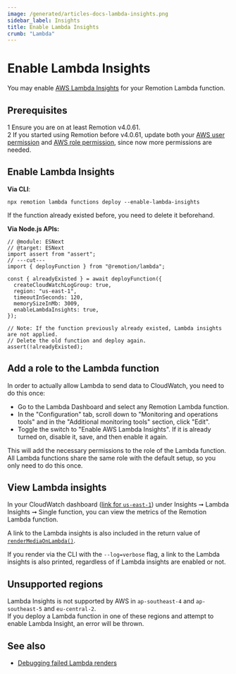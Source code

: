 ```yaml
---
image: /generated/articles-docs-lambda-insights.png
sidebar_label: Insights
title: Enable Lambda Insights
crumb: "Lambda"
---
```


# Enable Lambda Insights<AvailableFrom v="4.0.61"/>

You may enable [AWS Lambda Insights](https://docs.aws.amazon.com/AmazonCloudWatch/latest/monitoring/Lambda-Insights.html) for your Remotion Lambda function.

## Prerequisites

<Step>1</Step> Ensure you are on at least Remotion v4.0.61. <br/>
<Step>2</Step> If you started using Remotion before v4.0.61, update both your <a href="/docs/lambda/permissions#user-permissions">AWS user permission</a> and <a href="/docs/lambda/permissions#role-permissions">AWS role permission</a>, since now more permissions are needed.

## Enable Lambda Insights

**Via CLI**:

```
npx remotion lambda functions deploy --enable-lambda-insights
```

If the function already existed before, you need to delete it beforehand.

**Via Node.js APIs:**

```tsx twoslash title="deploy.ts" {8, 11-13}
// @module: ESNext
// @target: ESNext
import assert from "assert";
// ---cut---
import { deployFunction } from "@remotion/lambda";

const { alreadyExisted } = await deployFunction({
  createCloudWatchLogGroup: true,
  region: "us-east-1",
  timeoutInSeconds: 120,
  memorySizeInMb: 3009,
  enableLambdaInsights: true,
});

// Note: If the function previously already existed, Lambda insights are not applied.
// Delete the old function and deploy again.
assert(!alreadyExisted);
```

## Add a role to the Lambda function

In order to actually allow Lambda to send data to CloudWatch, you need to do this once:

- Go to the Lambda Dashboard and select any Remotion Lambda function.
- In the "Configuration" tab, scroll down to "Monitoring and operations tools" and in the "Additional monitoring tools" section, click "Edit".
- Toggle the switch to "Enable AWS Lambda Insights". If it is already turned on, disable it, save, and then enable it again.

This will add the necessary permissions to the role of the Lambda function.  
All Lambda functions share the same role with the default setup, so you only need to do this once.

## View Lambda insights

In your CloudWatch dashboard ([link for `us-east-1`](https://eu-central-1.console.aws.amazon.com/cloudwatch/home)) under Insights ➞ Lambda Insights ➞ Single function, you can view the metrics of the Remotion Lambda function.

A link to the Lambda insights is also included in the return value of [`renderMediaOnLambda()`](/docs/lambda/rendermediaonlambda).

If you render via the CLI with the `--log=verbose` flag, a link to the Lambda insights is also printed, regardless of if Lambda insights are enabled or not.

## Unsupported regions

Lambda Insights is not supported by AWS in `ap-southeast-4` and `ap-southeast-5` and `eu-central-2`.  
If you deploy a Lambda function in one of these regions and attempt to enable Lambda Insight, an error will be thrown.

## See also

- [Debugging failed Lambda renders](/docs/lambda/troubleshooting/debug)
